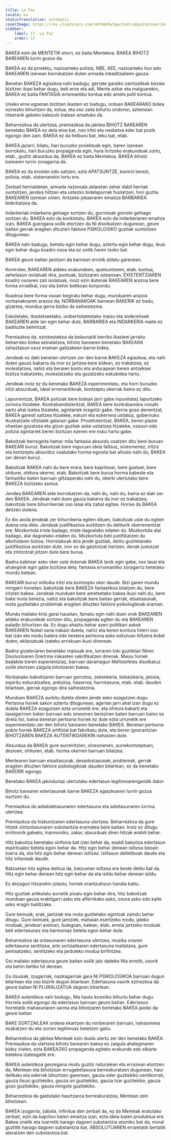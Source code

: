 ```yaml
---
title: La Paz
locale: eu
statusTranslation: automatic
coverImage: https://res.cloudinary.com/xmfm6mhw3gwctndtcubgx2rptnae/image/upload/v1740337243/small_cover_educacion_fundamental_a051170f1c.webp
sidebar:
    label: 17. La Paz
    order: 17
---
```

BAKEA ezin da MENTETIK etorri, ez baita Mentekoa. BAKEA BIHOTZ BAREAREN lurrin gozoa da.

BAKEA ez da proiektu, nazioarteko polizia, NBE, AEE, nazioarteko itun edo BAKEAREN izenean borrokatzen duten armada inbaditzaileen gauza.

Benetan BAKEZA egiazkoa nahi badugu, gerrate garaiko zaintzaileak bezala bizitzen ikasi behar dugu, beti erne eta adi, Mente azkar eta malguarekin, BAKEA ez baita FANTASIA erromantiko kontua edo amets polit kontua.

Uneko erne egoeran bizitzen ikasten ez badugu, orduan BAKEARAKO bidea ezinezko bihurtzen da, estua, eta oso zaila bihurtu ondoren, azkenean irteerarik gabeko kalezulo batean amaituko da.

Beharrezkoa da ulertzea, premiazkoa da jakitea BIHOTZ BAREAREN benetako BAKEA ez dela etxe bat, non iritsi eta neskatxa eder bat pozik egongo den zain. BAKEA ez da helburu bat, leku bat, etab.

BAKEA jazarri, bilatu, hari buruzko proiektuak egin, haren izenean borrokatu, hari buruzko propaganda egin, hura lortzeko erakundeak sortu, etab., guztiz absurdua da, BAKEA ez baita Mentekoa, BAKEA bihotz barearen lurrin zoragarria da.

BAKEA ez da erosten edo saltzen, ezta APATSUNTZE, kontrol berezi, polizia, etab. sistemarekin lortu ere.

Zenbait herrialdetan, armada nazionala zelaietan zehar dabil herriak suntsitzen, jendea hiltzen eta ustezko bidelapurrak fusilatzen, hori guztia BAKEAREN izenean omen. Antzeko jokaeraren emaitza BARBARIEA biderkatzea da.

Indarkeriak indarkeria gehiago sortzen du, gorrotoak gorroto gehiago sortzen du. BAKEA ezin da konkistatu, BAKEA ezin da indarkeriaren emaitza izan. BAKEA guengana soilik etortzen da NI disolbatzen dugunean, geure baitan gerrak eragiten dituzten faktore PSIKOLOGIKO guztiak suntsitzen ditugunean.

BAKEA nahi badugu, behatu egin behar dugu, aztertu egin behar dugu, ikusi egin behar dugu koadro osoa eta ez soilik haren txoko bat.

BAKEA geure baitan jaiotzen da barnean errotik aldatu garenean.

Kontrolen, BAKEAREN aldeko erakundeen, apatsuntzeen, etab. kontua, xehetasun isolatuak dira, puntuak, bizitzaren ozeanoan, EXISTENTZIAREN koadro osoaren zati isolatuak, inoiz ezin dutenak BAKEAREN arazoa bere forma erradikal, oso eta behin betikoan konpondu.

Koadroa bere forma osoan begiratu behar dugu, munduaren arazoa norbanakoaren arazoa da; NORBANAKOAK barnean BAKERIK ez badu, gizartea, mundua gerra biziko da saihestezina.

Eskoletako, ikastetxeetako, unibertsitateetako maisu eta andereñoek BAKEAREN alde lan egin behar dute, BARBARIEA eta INDARKERIA maite ez badituzte behintzat.

Premiazkoa da, ezinbestekoa da belaunaldi berriko ikasleei jarraitu beharreko bidea seinalatzea, bihotz barearen benetako BAKEARA zehaztasun osoz eraman gaitzakeen barne bidea.

Jendeak ez daki benetan ulertzen zer den barne BAKEZA egiazkoa, eta nahi duten gauza bakarra da inor ez jartzea bere bidean, ez trabatzea, ez molestatzea, nahiz eta beraien kontu eta ardurapean beren antzekoei bizitza trabatzeko, molestatzeko eta gozatzeko eskubidea hartu.

Jendeak inoiz ez du benetako BAKEZA esperimentatu, eta horri buruzko iritzi absurduak, ideal erromantikoak, kontzeptu okerrak baino ez ditu.

Lapurrentzat, BAKEA poliziak bere bidean jarri gabe inpunitatez lapurtzeko zoriona litzateke. Kontrabandistentzat, BAKEA bere kontrabandoa nonahi sartu ahal izatea litzateke, agintariek eragotzi gabe. Herria gose denentzat, BAKEA garesti saltzea litzateke, eskuin eta ezkerrera ustiatuz, gobernuko ikuskatzaile ofizialek galarazi gabe. Prostitutentzat, BAKEA, beren plazer oheetan gozatzea eta gizon guztiak aske ustiatzea litzateke, osasun edo polizia agintariek beren bizitzan ezeren ere esku hartu gabe.

Bakoitzak berrogeita hamar mila fantasia absurdu osatzen ditu bere buruan BAKEARI buruz. Bakoitzak bere inguruan ideia faltsuz, sinesmenez, iritziz eta kontzeptu absurdoz osatutako horma egoista bat altxatu nahi du, BAKEA zer denari buruz.

Bakoitzak BAKEA nahi du bere erara, bere kapritxoei, bere gustuei, bere ohiturei, ohitura okerrei, etab. Bakoitzak bere burua horma babesle eta fantastiko baten barruan giltzaperatu nahi du, okerki ulertutako bere BAKEZA bizitzeko asmoz.

Jendea BAKEAREN alde borrokatzen da, nahi du, nahi du, baina ez daki zer den BAKEA. Jendeak nahi duen gauza bakarra da inor ez trabatzea, bakoitzak bere bihurrikeriak oso lasai eta zabal egitea. Horixe da BAKEA deitzen dutena.

Ez dio axola jendeak zer bihurrikeria egiten dituen, bakoitzak uste du egiten duena ona dela. Jendeak justifikazioa aurkitzen du deliturik okerrenentzat ere. Mozkortuta triste badago, triste dagoelako edaten du. Mozkortuta alai badago, alai dagoelako edaten du. Mozkortuta beti justifikatzen du alkoholaren bizioa. Horrelakoak dira jende guztiak, delitu guztietarako justifikazioa aurkitzen dute, inor ez da gaiztotzat hartzen, denak justutzat eta zintzotzat jotzen dute bere burua.

Badira kaletxar asko oker uste dutenak BAKEA lanik egin gabe, oso lasai eta ahaleginik egin gabe bizitzea dela, fantasia erromantiko zoragarriz betetako mundu batean.

BAKEARI buruz milioika iritzi eta kontzeptu oker daude. Bizi garen mundu mingarri honetan: bakoitzak bere BAKEZA fantastikoa bilatzen du, bere iritzien bakea. Jendeak munduan bere ametsetako bakea ikusi nahi du, bere bake mota berezia, nahiz eta bakoitzak bere baitan gerrak, etsaitasunak, mota guztietako problemak eragiten dituzten faktore psikologikoak eraman.

Mundu mailako krisi garai hauetan, famatu egin nahi duen orok BAKEAREN aldeko erakundeak sortzen ditu, propaganda egiten du eta BAKEAREN paladin bihurtzen da. Ez dugu ahaztu behar azeri politikari askok BAKEAREN Nobel saria irabazi dutela, nahiz eta beren kontura hilerri oso bat izan eta modu batera edo bestera pertsona asko ezkutuan hiltzera bidali duten, eklipsatuak izateko arriskuan ikusi direnean.

Badira gizateriaren benetako maisuak ere, lurraren toki guztietan NIren Disoluzioaren Doktrina irakasten sakrifikatzen direnak. Maisu horiek badakite beren esperientziaz, barruan daramagun Mefistofeles disolbatuz soilik etortzen zaigula bihotzaren bakea.

Norbanako bakoitzaren barruan gorrotoa, zekenkeria, bekaizkeria, jelosia, espiritu eskuratzailea, anbizioa, haserrea, harrotasuna, etab. etab. dauden bitartean, gerrak egongo dira saihestezina.

Munduan BAKEZA aurkitu dutela dioten jende asko ezagutzen dugu. Pertsona horiek sakon aztertu ditugunean, agerian jarri ahal izan dugu ez dutela BAKEZA ezagutzen ezta urrunetik ere, eta ohitura bakarti eta lasaigarriren baten barruan edo sinesmen bereziren baten barruan baino ez direla itxi, baina benetan pertsona horiek ez dute ezta urrunetik ere esperimentatu zer den bihotz barearen benetako BAKEA. Benetan pertsona pobre horiek BAKEZA artifizial bat fabrikatu dute, eta beren ignorantzian BIHOTZAREN BAKEZA AUTENTIKOAREKIN nahasten dute.

Absurdua da BAKEA gure aurreiritzien, sinesmenen, aurrekontzeptuen, desioen, ohituren, etab. horma okerren barruan bilatzea.

Mentearen barruan etsaitasunak, desadostasunak, problemak, gerrak eragiten dituzten faktore psikologikoak dauden bitartean, ez da benetako BAKERIK egongo.

Benetako BAKEA jakinduriaz ulertutako edertasun legitimoarengandik dator.

Bihotz barearen edertasunak barne BAKEZA egiazkoaren lurrin gozoa isurtzen du.

Premiazkoa da adiskidetasunaren edertasuna eta adeitasunaren lurrina ulertzea.

Premiazkoa da hizkuntzaren edertasuna ulertzea. Beharrezkoa da gure hitzek zintzotasunaren substantzia eramatea bere baitan. Inoiz ez ditugu erritmorik gabeko, inarmoniko, zakar, absurduak diren hitzak erabili behar.

Hitz bakoitza benetako sinfonia bat izan behar da, esaldi bakoitza edertasun espiritualez beteta egon behar da. Hitz egin behar denean isiltzea bezain txarra da, eta hitz egin behar denean isiltzea. Isiltasun deliktiboak daude eta hitz infameak daude.

Batzuetan hitz egitea delitua da, batzuetan isiltzea ere beste delitu bat da. Hitz egin behar denean hitz egin behar da eta isildu behar denean isildu.

Ez dezagun hitzarekin jolastu, horrek erantzukizun handia baitu.

Hitz guztiak artikulatu aurretik pisatu egin behar dira, hitz bakoitzak munduan gauza erabilgarri asko eta alferrikako asko, onura asko edo kalte asko eragin baititzake.

Gure keinuak, erak, jantziak eta mota guztietako egintzak zaindu behar ditugu. Gure keinuek, gure jantziek, mahaian esertzeko modu, jateko moduak, jendeari aretoan, bulegoan, kalean, etab. arreta jartzeko moduak beti edertasunez eta harmoniaz beteta egon behar dute.

Beharrezkoa da ontasunaren edertasuna ulertzea, musika onaren edertasuna sentitzea, arte sortzailearen edertasuna maitatzea, gure pentsatzeko, sentitzeko eta jarduteko modua birfintzea.

Goi mailako edertasuna geure baitan soilik jaio daiteke NIa errotik, osorik eta behin betiko hil denean.

Gu itsusiak, izugarriak, nazkagarriak gara NI PSIKOLOGIKOA barruan dugun bitartean eta oso bizirik dugun bitartean. Edertasuna osorik ezinezkoa da geure baitan NI PLURALIZATUA dagoen bitartean.

BAKEA autentikoa nahi badugu, NIa hauts kosmiko bihurtu behar dugu. Horrela soilik egongo da edertasun barruan geure baitan. Edertasun horretatik maitasunaren xarma eta bihotzaren benetako BAKEA jaioko da geure baitan

BAKE SORTZAILEAK ordena ekartzen du norberaren barruan, nahasmena ezabatzen du eta zorion legitimoaz betetzen gaitu.

Beharrezkoa da jakitea Menteak ezin duela ulertu zer den benetako BAKEA. Premiazkoa da ulertzea bihotz barearen bakea ez zaigula ahaleginaren bidez iristen, ezta BAKEAZKO propaganda egiteko erakunde edo elkarte batekoa izateagatik ere.

BAKEA autentikoa geuregana modu guztiz naturalean eta errazean etortzen da, Mentean eta bihotzean errugabetasuna berreskuratzen dugunean, haur delikatu eta ederrak bihurtzen garenean, gauza eder guztiekiko sentikorrak, gauza itsusi guztiekiko, gauza on guztiekiko, gauza txar guztiekiko, gauza gozo guztiekiko, gauza mingots guztiekiko.

Beharrezkoa da galdutako haurtzaroa berreskuratzea, Mentean zein bihotzean.

BAKEA izugarria, zabala, infinitua den zerbait da, ez da Menteak eratutako zerbait, ezin da kapritxo baten emaitza izan, ezta ideia baten produktua ere. Bakea onetik eta txarretik harago dagoen substantzia atomiko bat da, moral guztitik harago dagoen substantzia bat, ABSOLUTUAREN erraietatik bertatik ateratzen den substantzia bat.

